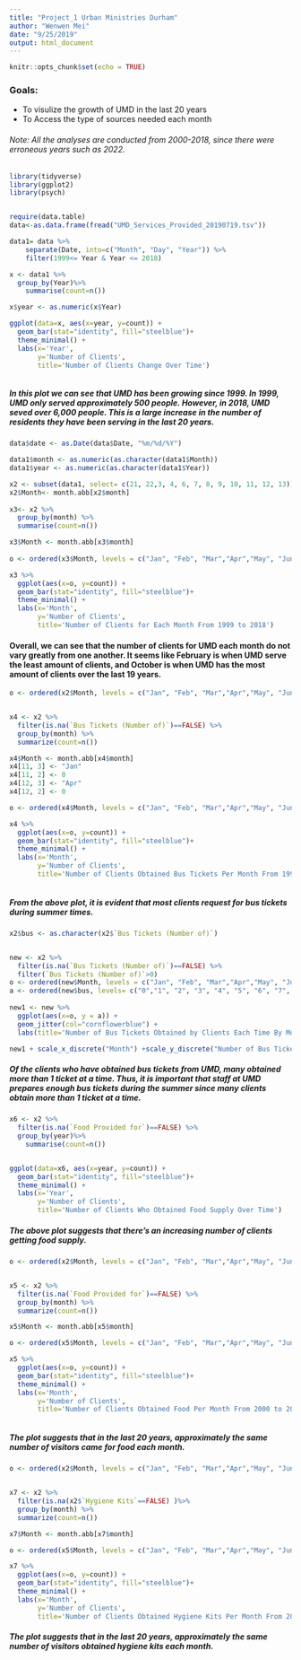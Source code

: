 ```yaml
---
title: "Project_1 Urban Ministries Durham"
author: "Wenwen Mei"
date: "9/25/2019"
output: html_document
---
```


```r
knitr::opts_chunk$set(echo = TRUE)
```

### Goals: 
* To visulize the growth of UMD in the last 20 years 
* To Access the type of sources needed each month


###### Note: All the analyses are conducted from 2000-2018, since there were erroneous years such as 2022. 


```r
library(tidyverse)
library(ggplot2)
library(psych)


require(data.table)
data<-as.data.frame(fread("UMD_Services_Provided_20190719.tsv"))

data1= data %>% 
    separate(Date, into=c("Month", "Day", "Year")) %>%
    filter(1999<= Year & Year <= 2018)

x <- data1 %>%     
  group_by(Year)%>% 
    summarise(count=n())

x$year <- as.numeric(x$Year)

ggplot(data=x, aes(x=year, y=count)) +
  geom_bar(stat="identity", fill="steelblue")+
  theme_minimal() +  
  labs(x='Year',
       y='Number of Clients',
       title='Number of Clients Change Over Time')



```

##### In this plot we can see that UMD has been growing since 1999. In 1999, UMD only served approximately 500 people. However, in 2018, UMD seved over 6,000 people. This is a large increase in the number of residents they have been serving in the last 20 years. 


```r
data$date <- as.Date(data$Date, "%m/%d/%Y")

data1$month <- as.numeric(as.character(data1$Month))
data1$year <- as.numeric(as.character(data1$Year))

x2 <- subset(data1, select= c(21, 22,3, 4, 6, 7, 8, 9, 10, 11, 12, 13))
x2$Month<- month.abb[x2$month]
  
x3<- x2 %>% 
  group_by(month) %>%
  summarise(count=n())

x3$Month <- month.abb[x3$month] 
 
o <- ordered(x3$Month, levels = c("Jan", "Feb", "Mar","Apr","May", "Jun", "Jul", "Aug", "Sep", "Oct", "Nov", "Dec"))

x3 %>%
  ggplot(aes(x=o, y=count)) +
  geom_bar(stat="identity", fill="steelblue")+
  theme_minimal() +  
  labs(x='Month',
       y='Number of Clients',
       title='Number of Clients for Each Month From 1999 to 2018')


```

#### Overall, we can see that the number of clients for UMD each month do not vary greatly from one another. It seems like February is when UMD serve the least amount of clients, and October is when UMD has the most amount of clients over the last 19 years. 


```r


o <- ordered(x2$Month, levels = c("Jan", "Feb", "Mar","Apr","May", "Jun", "Jul", "Aug", "Sep", "Oct", "Nov", "Dec"))


x4 <- x2 %>% 
  filter(is.na(`Bus Tickets (Number of)`)==FALSE) %>%
  group_by(month) %>%
  summarize(count=n()) 

x4$Month <- month.abb[x4$month] 
x4[11, 3] <- "Jan"
x4[11, 2] <- 0
x4[12, 3] <- "Apr"
x4[12, 2] <- 0

o <- ordered(x4$Month, levels = c("Jan", "Feb", "Mar","Apr","May", "Jun", "Jul", "Aug", "Sep", "Oct", "Nov", "Dec"))

x4 %>%
  ggplot(aes(x=o, y=count)) +
  geom_bar(stat="identity", fill="steelblue")+
  theme_minimal() +  
  labs(x='Month',
       y='Number of Clients',
       title='Number of Clients Obtained Bus Tickets Per Month From 1999 to 2018')



```
##### From the above plot, it is evident that most clients request for bus tickets during summer times. 

```r

x2$bus <- as.character(x2$`Bus Tickets (Number of)`)


new <- x2 %>%
  filter(is.na(`Bus Tickets (Number of)`)==FALSE) %>%
  filter(`Bus Tickets (Number of)`>0)
o <- ordered(new$Month, levels = c("Jan", "Feb", "Mar","Apr","May", "Jun", "Jul", "Aug", "Sep", "Oct", "Nov", "Dec"))
a <- ordered(new$bus, levels= c("0","1", "2", "3", "4", "5", "6", "7", "8", "9", "10", "11"))
  
new1 <- new %>% 
  ggplot(aes(x=o, y = a)) +
  geom_jitter(col="cornflowerblue") +
  labs(title='Number of Bus Tickets Obtained by Clients Each Time By Month')

new1 + scale_x_discrete("Month") +scale_y_discrete("Number of Bus Tickets") 


```

##### Of the clients who have obtained bus tickets from UMD, many obtained more than 1 ticket at a time. Thus, it is important that staff at UMD prepares enough bus tickets during the summer since many clients obtain more than 1 ticket at a time. 



```r

x6 <- x2 %>%  
  filter(is.na(`Food Provided for`)==FALSE) %>%
  group_by(year)%>% 
    summarise(count=n())


ggplot(data=x6, aes(x=year, y=count)) +
  geom_bar(stat="identity", fill="steelblue")+
  theme_minimal() +  
  labs(x='Year',
       y='Number of Clients',
       title='Number of Clients Who Obtained Food Supply Over Time')

```

##### The above plot suggests that there's an increasing number of clients getting food supply. 

```r


o <- ordered(x2$Month, levels = c("Jan", "Feb", "Mar","Apr","May", "Jun", "Jul", "Aug", "Sep", "Oct", "Nov", "Dec"))


x5 <- x2 %>% 
  filter(is.na(`Food Provided for`)==FALSE) %>%
  group_by(month) %>%
  summarize(count=n()) 

x5$Month <- month.abb[x5$month] 

o <- ordered(x5$Month, levels = c("Jan", "Feb", "Mar","Apr","May", "Jun", "Jul", "Aug", "Sep", "Oct", "Nov", "Dec"))

x5 %>%
  ggplot(aes(x=o, y=count)) +
  geom_bar(stat="identity", fill="steelblue")+
  theme_minimal() +  
  labs(x='Month',
       y='Number of Clients',
       title='Number of Clients Obtained Food Per Month From 2000 to 2018')



```

##### The plot suggests that in the last 20 years, approximately the same number of visitors came for food each month. 


```r


o <- ordered(x2$Month, levels = c("Jan", "Feb", "Mar","Apr","May", "Jun", "Jul", "Aug", "Sep", "Oct", "Nov", "Dec"))


x7 <- x2 %>% 
  filter(is.na(x2$`Hygiene Kits`==FALSE) )%>%
  group_by(month) %>%
  summarize(count=n()) 

x7$Month <- month.abb[x7$month] 

o <- ordered(x5$Month, levels = c("Jan", "Feb", "Mar","Apr","May", "Jun", "Jul", "Aug", "Sep", "Oct", "Nov", "Dec"))

x7 %>%
  ggplot(aes(x=o, y=count)) +
  geom_bar(stat="identity", fill="steelblue")+
  theme_minimal() +  
  labs(x='Month',
       y='Number of Clients',
       title='Number of Clients Obtained Hygiene Kits Per Month From 2000 to 2018')


```


##### The plot suggests that in the last 20 years, approximately the same number of visitors obtained hygiene kits each month. 


